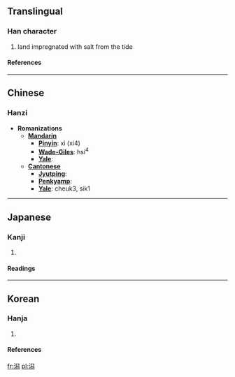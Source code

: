 ==Translingual==
===Han character===
{{Han char|rn=85|rad=水|as=12|sn=15|four=3712<sub>7</sub>|canj=水竹X火 (EHXF)}}
# land impregnated with salt from the tide
====References====
{{Han ref|kx=0649.160|dkj=18247|dj=1059.100|hdz=31743.090|uh=6F5F|ud=28511|bh=BCF3|bd=48371}}

----
==Chinese==
{{zh-attention|Chinese header should be replaced with language|key=水12潟}}
===Hanzi===


* '''Romanizations'''
** '''[[Mandarin]]'''
*** '''[[Pinyin]]''': xì (xi4)
*** '''[[Wade-Giles]]''': hsi<sup>4</sup>
*** '''[[Yale]]''': 
** '''[[Cantonese]]'''
*** '''[[Jyutping]]''':
*** '''[[Penkyamp]]''': 
*** '''[[Yale]]''': cheuk3, sik1
 

----
==Japanese==
===Kanji===
{{ja-kanji|grade=c|rs=水12}}
# {{defn|Japanese}} 
====Readings====
{{ja-readings|on=[[せき]] (seki)|kun=[[かた]] (kata)}}
 

----
==Korean==
===Hanja===
{{ko-hanja|hangeul=[[석]]|rv=seok|mr=sŏk|y=sek|eumhun=개펄|ehrv=gaepeol|ehmr=kaep'ǒl|ehy=}}
# {{defn|Korean}}
====References====
{{Hanja ref|nav=10000}}

[[fr:潟]]
[[pl:潟]]